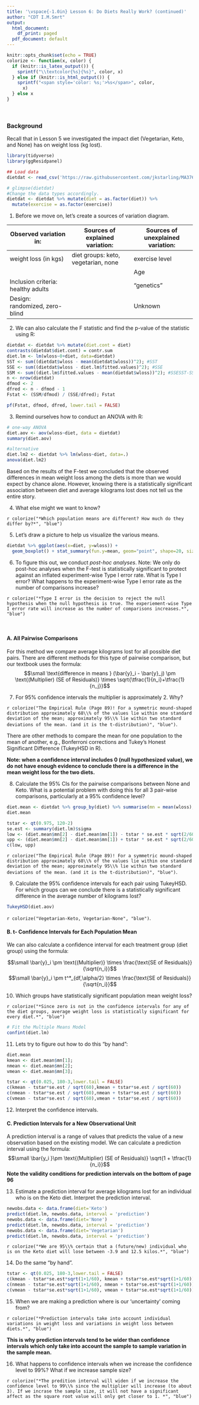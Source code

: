 ```yaml
---
title: '\vspace{-1.0in} Lesson 6: Do Diets Really Work? (continued)'
author: "CDT I.M.Smrt"
output:
  html_document:
    df_print: paged
  pdf_document: default
---
```


```r
knitr::opts_chunk$set(echo = TRUE)
colorize <- function(x, color) {
  if (knitr::is_latex_output()) {
    sprintf("\\textcolor{%s}{%s}", color, x)
  } else if (knitr::is_html_output()) {
    sprintf("<span style='color: %s;'>%s</span>", color, 
      x)
  } else x
}

```
<br>

### Background
Recall that in Lesson 5 we investigated the impact diet (Vegetarian, Keto, and None) has on weight loss (kg lost).

```r
library(tidyverse)
library(ggResidpanel)

## Load data
dietdat <- read_csv('https://raw.githubusercontent.com/jkstarling/MA376/main/WeightLoss.csv')

# glimpse(dietdat)
#Change the data types accordingly.
dietdat <- dietdat %>% mutate(diet = as.factor(diet)) %>%
  mutate(exercise = as.factor(exercise))
```


(@) Before we move on, let's create a sources of variation diagram.

| Observed variation in: | Sources of explained variation: | Sources of unexplained variation: |
|--|--|--|
| weight loss (in kgs) | diet groups: keto, vegetarian, none | exercise level |
| | | Age |
| Inclusion criteria:  healthy adults | | "genetics" |
| Design: randomized, zero-blind | | Unknown |


(@) We can also calculate the F statistic and find the p-value of the statistic using R:
```r
dietdat <- dietdat %>% mutate(diet.cont = diet)
contrasts(dietdat$diet.cont) = contr.sum
diet.lm <- lm(wloss~0+diet, data=dietdat)
SST <- sum((dietdat$wloss - mean(dietdat$wloss))^2); #SST
SSE <- sum((dietdat$wloss - diet.lm$fitted.values)^2); #SSE
SSM <- sum((diet.lm$fitted.values - mean(dietdat$wloss))^2); #SSESST-SSE; #SSM
n <- nrow(dietdat)
dfmod <- 2          
dfred <- n - dfmod - 1   
Fstat <- (SSM/dfmod) / (SSE/dfred); Fstat

pf(Fstat, dfmod, dfred, lower.tail = FALSE)  
```



(@) Remind ourselves how to conduct an ANOVA with R:
```r
# one-way ANOVA
diet.aov <- aov(wloss~diet, data = dietdat)
summary(diet.aov)

#alternative 
diet.lm2 <- dietdat %>% lm(wloss~diet, data=.)
anova(diet.lm2)

```


Based on the results of the F-test we concluded that the observed differences in mean weight loss among the diets is more than we would expect by chance alone. However, knowing there is a statistically significant association between diet and average kilograms lost does not tell us the entire story. 


(@) What else might we want to know? 
\vspace{0.5in}

`r colorize("*Which population means are different? How much do they differ by?*", "blue")`

(@) Let's draw a picture to help us visualize the various means. 
\vspace{0.5in}
```r
dietdat %>% ggplot(aes(x=diet, y=wloss)) +
  geom_boxplot() + stat_summary(fun.y=mean, geom="point", shape=20, size=5, color="red", fill="red") + labs(title="boxlot of weight loss by diet type", y="weight loss (kg)")
```



(@) To figure this out, we conduct *post-hoc analyses*. Note: We only do post-hoc analyses when the F-test is statistically significant to protect against an inflated experiment-wise Type I error rate. What is Type I error? What happens to the experiment-wise Type I error rate as the number of comparisons increase?
\vspace{0.5in}

`r colorize("*Type I error is the decision to reject the null hypothesis when the null hypothesis is true. The experiement-wise Type I error rate will increase as the number of comparisons increases.*", "blue")`

<br>

#### A. All Pairwise Comparisons
For this method we compare average kilograms lost for all possible diet pairs. There are different methods for this type of pairwise comparison, but our textbook uses the formula:
$$\small \text{difference in means } (\bar{y}_i - \bar{y}_j) \pm \text{(Multiplier) (SE of Residuals)}  \times \sqrt{\tfrac{1}{n_i}+\tfrac{1}{n_j}}$$

(@) For 95% confidence intervals the multiplier is approximately 2. Why? 

`r colorize("The Empirical Rule (Page 89)! For a symmetric mound-shaped distribution approximately 68\\% of the values lie within one standard deviation of the mean; approximately 95\\% lie within two standard deviations of the mean. (and it is the t-distribution)", "blue")`. 

\vspace{0.5in}


There are other methods to compare the mean for one population to the mean of another, e.g., Bonferroni corrections and Tukey's Honest Significant Difference (TukeyHSD in R).

**Note: when a confidence interval includes 0 (null hypothesized value), we do not have enough evidence to conclude there is a difference in the mean weight loss for the two diets.**


(@) Calculate the 95% CIs for the pairwise comparisons between None and Keto. What is a potential problem with doing this for all 3 pair-wise comparisons, particularly at a 95% confidence level?  
```r
diet.mean <- dietdat %>% group_by(diet) %>% summarise(mn = mean(wloss), num=n())
diet.mean
```

```r
tstar <- qt(0.975, 120-2)
se.est <- summary(diet.lm)$sigma
low <- (diet.mean$mn[2] - diet.mean$mn[1]) - tstar * se.est * sqrt(2/60)
upp <- (diet.mean$mn[2] - diet.mean$mn[1]) + tstar * se.est * sqrt(2/60)
c(low, upp)
```
\vspace{0.3in}

`r colorize("The Empirical Rule (Page 89)! For a symmetric mound-shaped distribution approximately 68\\% of the values lie within one standard deviation of the mean; approximately 95\\% lie within two standard deviations of the mean. (and it is the t-distribution)", "blue")`. 


(@) Calculate the 95% confidence intervals for each pair using TukeyHSD. For which groups can we conclude there is a statistically significant difference in the average number of kilograms lost?  
\vspace{0.5in}


```r
TukeyHSD(diet.aov)
```

`r colorize("Vegetarian-Keto, Vegetarian-None", "blue")`.




#### B. t- Confidence Intervals for Each Population Mean
We can also calculate a confidence interval for each treatment group (diet group) using the formula:

$$\small \bar{y}_i \pm \text{(Multiplier)} \times \frac{\text{SE of Residuals}}{\sqrt{n_i}}$$
$$\small \bar{y}_i \pm t^*_{df,\alpha/2} \times \frac{\text{SE of Residuals}}{\sqrt{n_i}}$$


(@) Which groups have statistically significant population mean weight loss?
\vspace{0.5in}

`r colorize("*Since zero is not in the confidence intervals for any of the diet groups, average weight loss is statistically significant for every diet.*", "blue")`

```r
# Fit the Multiple Means Model
confint(diet.lm)
```

(@) Lets try to figure out how to do this "by hand":
```r
diet.mean
kmean <- diet.mean$mn[1];
nmean <- diet.mean$mn[2];
vmean <- diet.mean$mn[3];

tstar <- qt(0.025, 180-3,lower.tail = FALSE)
c(kmean - tstar*se.est / sqrt(60),kmean + tstar*se.est / sqrt(60))
c(nmean - tstar*se.est / sqrt(60),nmean + tstar*se.est / sqrt(60))
c(vmean - tstar*se.est / sqrt(60),vmean + tstar*se.est / sqrt(60))
```

(@) Interpret the confidence intervals.
\vspace{0.5in}



#### C. Prediction Intervals for a New Observational Unit
A prediction interval is a range of values that predicts the value of a new observation based on the existing model. We can calculate a prediction interval using the formula:
$$\small \bar{y_i }\pm \text{(Multiplier) (SE of Residuals)} \sqrt{1 + \tfrac{1}{n_i}}$$
**Note the validity conditions for prediction intervals on the bottom of page 96**

(@) Estimate a prediction interval for average kilograms lost for an individual who is on the Keto diet. Interpret the prediction interval. 
\vspace{0.5in}

```r
newobs.data <- data.frame(diet='Keto')
predict(diet.lm, newobs.data, interval = 'prediction')  
newobs.data <- data.frame(diet='None')
predict(diet.lm, newobs.data, interval = 'prediction')  
newobs.data <- data.frame(diet='Vegetarian')
predict(diet.lm, newobs.data, interval = 'prediction')  
```

`r colorize("*We are 95\\% certain that a (future/new) individual who is on the Keto diet will lose between -3.9 and 12.5 kilos.*", "blue")`

(@) Do the same "by hand".

```r
tstar <- qt(0.025, 180-3,lower.tail = FALSE)
c(kmean - tstar*se.est*sqrt(1+1/60), kmean + tstar*se.est*sqrt(1+1/60))
c(nmean - tstar*se.est*sqrt(1+1/60), nmean + tstar*se.est*sqrt(1+1/60))
c(vmean - tstar*se.est*sqrt(1+1/60), vmean + tstar*se.est*sqrt(1+1/60))
```


(@) When we are making a prediction where is our 'uncertainty' coming from?
\vspace{0.5in}

`r colorize("*Prediction intervals take into account individual variations in weight loss and variations in weight loss between diets.*", "blue")` 

**This is why prediction intervals tend to be wider than confidence intervals which only take into account the sample to sample variation in the sample mean.**

(@) What happens to confidence intervals when we increase the confidence level to 99%? What if we increase sample size?

`r colorize("*The predition interval will widen if we increase the confidence level to 99\\% since the multiplier will increase (to about 3). If we incrase the sample size, it will not have a significant affect as the square root value will only get closer to 1. *", "blue")` 
